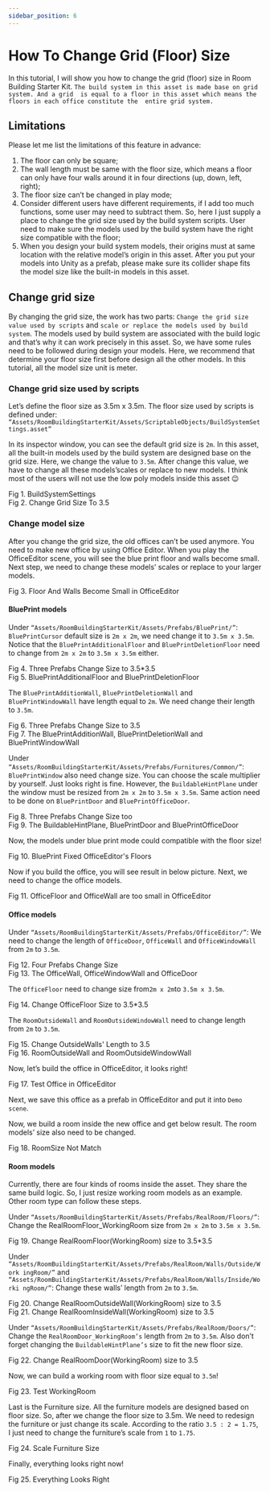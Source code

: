 ```yaml
---
sidebar_position: 6
---
```



# How To Change Grid (Floor) Size

In this tutorial, I will show you how to change the grid (floor) size in Room Building 
Starter Kit. `The build system in this asset is made base on grid system. And a grid 
is equal to a floor in this asset which means the floors in each office constitute the 
entire grid system.`


##  Limitations

Please let me list the limitations of this feature in advance:
1. The floor can only be square;
2. The wall length must be same with the floor size, which means a floor can only 
have four walls around it in four directions (up, down, left, right);
3. The floor size can’t be changed in play mode;
4. Consider different users have different requirements, if I add too much functions, 
some user may need to subtract them. So, here I just supply a place to change the 
grid size used by the build system scripts. User need to make sure the models used 
by the build system have the right size compatible with the floor;
5. When you design your build system models, their origins must at same location 
with the relative model’s origin in this asset. After you put your models into Unity 
as a prefab, please make sure its collider shape fits the model size like the built-in 
models in this asset.

##  Change grid size

By changing the grid size, the work has two parts: `Change the grid size value used by scripts` 
and `scale or replace the models used by build system`. The models used 
by build system are associated with the build logic and that’s why it can work 
precisely in this asset. So, we have some rules need to be followed during design your 
models. Here, we recommend that determine your floor size first before design all the 
other models. In this tutorial, all the model size unit is meter.

###  Change grid size used by scripts

Let’s define the floor size as 3.5m x 3.5m. The floor size used by scripts is defined 
under:
`“Assets/RoomBuildingStarterKit/Assets/ScriptableObjects/BuildSystemSettings.asset”`

In its inspector window, you can see the default grid size is `2m`. In this asset, all the built-in 
models used by the build system are designed base on the grid size. Here, we change the 
value to `3.5m`.
After change this value, we have to change all these models’scales or replace to new models. 
I think most of the users will not use the low poly models inside this asset 😉


<div style={{ display: 'flex', flexDirection: 'column', justifyContent: 'center', alignItems: 'center', }}>
    <CustomImage src="/img/room-building-starter-kit/How_To_Change_Grid (Floor)_Size_Image_Page2_0001.jpg" alt="1" width="600" style={{ margin: '10px 20px' }}/>
    <div style={{ fontSize: '12px', color: '#666', margin: '5px 0 0 0' }}>Fig 1. BuildSystemSettings</div>
</div>



<div style={{ display: 'flex', flexDirection: 'column', justifyContent: 'center', alignItems: 'center', }}>
    <CustomImage src="/img/room-building-starter-kit/How_To_Change_Grid (Floor)_Size_Image_Page2_0002.jpg" alt="1" width="600" style={{ margin: '10px 20px' }}/>
    <div style={{ fontSize: '12px', color: '#666', margin: '5px 0 0 0' }}>Fig 2. Change Grid Size To 3.5</div>
</div>


###  Change model size

After you change the grid size, the old offices can’t be used anymore. You need to make 
new office by using Office Editor. When you play the OfficeEditor scene, you will see 
the blue print floor and walls become small. Next step, we need to change these models’
scales or replace to your larger models.


<div style={{ display: 'flex', flexDirection: 'column', justifyContent: 'center', alignItems: 'center', }}>
    <CustomImage src="/img/room-building-starter-kit/How_To_Change_Grid (Floor)_Size_Image_Page2_0003.jpg" alt="1" width="600" style={{ margin: '10px 20px' }}/>
    <div style={{ fontSize: '12px', color: '#666', margin: '5px 0 0 0' }}>Fig 3. Floor And Walls Become Small in OfficeEditor</div>
</div>


#### BluePrint models

Under `“Assets/RoomBuildingStarterKit/Assets/Prefabs/BluePrint/”`:
`BluePrintCursor` default size is `2m x 2m`, we need change it to `3.5m x 3.5m`.
Notice that the `BluePrintAdditionalFloor` and `BluePrintDeletionFloor` need to 
change from `2m x 2m` to `3.5m x 3.5m` either.


<div style={{ display: 'flex', flexDirection: 'column', justifyContent: 'center', alignItems: 'center', }}>
    <CustomImage src="/img/room-building-starter-kit/How_To_Change_Grid (Floor)_Size_Image_Page3_0001.jpg" alt="1" width="600" style={{ margin: '10px 20px' }}/>
    <div style={{ fontSize: '12px', color: '#666', margin: '5px 0 0 0' }}>Fig 4. Three Prefabs Change Size to 3.5*3.5</div>
</div>


<div style={{ display: 'flex', flexDirection: 'column', justifyContent: 'center', alignItems: 'center', }}>
    <div style={{ display: 'flex', flexDirection: 'row', justifyContent: 'center', alignItems: 'end', flexWrap: 'wrap' }}>
        <CustomImage src="/img/room-building-starter-kit/How_To_Change_Grid (Floor)_Size_Image_Page3_0002.jpg" alt="4" width="350px" style={{ margin: '10px' }}/>
        <CustomImage src="/img/room-building-starter-kit/How_To_Change_Grid (Floor)_Size_Image_Page3_0003.jpg" alt="5" width="363px" style={{ margin: '10px' }}/>
    </div>
    <div style={{ fontSize: '12px', color: '#666', margin: '5px 0 20px 0' }}>Fig 5. BluePrintAdditionalFloor and BluePrintDeletionFloor</div>
</div>

The `BluePrintAdditionWall`, `BluePrintDeletionWall` and `BluePrintWindowWall`
have length equal to `2m`. We need change their length to `3.5m`.


<div style={{ display: 'flex', flexDirection: 'column', justifyContent: 'center', alignItems: 'center', }}>
    <CustomImage src="/img/room-building-starter-kit/How_To_Change_Grid (Floor)_Size_Image_Page3_0004.jpg" alt="1" width="600" style={{ margin: '10px 20px' }}/>
    <div style={{ fontSize: '12px', color: '#666', margin: '5px 0 0 0' }}>Fig 6. Three Prefabs Change Size to 3.5</div>
</div>



<div style={{ display: 'flex', flexDirection: 'column', justifyContent: 'center', alignItems: 'center', }}>
    <CustomImage src="/img/room-building-starter-kit/How_To_Change_Grid (Floor)_Size_Image_Page3_0005.jpg" alt="1" width="600" style={{ margin: '10px 20px' }}/>
    <div style={{ fontSize: '12px', color: '#666', margin: '5px 0 0 0' }}>Fig 7. The BluePrintAdditionWall, BluePrintDeletionWall and BluePrintWindowWall</div>
</div>


Under `“Assets/RoomBuildingStarterKit/Assets/Prefabs/Furnitures/Common/”`:
`BluePrintWindow` also need change size. You can choose the scale multiplier by 
yourself. Just looks right is fine. However, the `BuildableHintPlane` under the window 
must be resized from `2m x 2m` to `3.5m x 3.5m`. Same action need to be done on 
`BluePrintDoor` and `BluePrintOfficeDoor`.


<div style={{ display: 'flex', flexDirection: 'column', justifyContent: 'center', alignItems: 'center', }}>
    <CustomImage src="/img/room-building-starter-kit/How_To_Change_Grid (Floor)_Size_Image_Page4_0001.jpg" alt="1" width="600" style={{ margin: '10px 20px' }}/>
    <div style={{ fontSize: '12px', color: '#666', margin: '5px 0 0 0' }}>Fig 8. Three Prefabs Change Size too</div>
</div>




<div style={{ display: 'flex', flexDirection: 'column', justifyContent: 'center', alignItems: 'center', }}>
    <CustomImage src="/img/room-building-starter-kit/How_To_Change_Grid (Floor)_Size_Image_Page4_0002.jpg" alt="1" width="600" style={{ margin: '10px 20px' }}/>
    <div style={{ fontSize: '12px', color: '#666', margin: '5px 0 0 0' }}>Fig 9. The BuildableHintPlane, BluePrintDoor and BluePrintOfficeDoor</div>
</div>



Now, the models under blue print mode could compatible with the floor size!


<div style={{ display: 'flex', flexDirection: 'column', justifyContent: 'center', alignItems: 'center', }}>
    <CustomImage src="/img/room-building-starter-kit/How_To_Change_Grid (Floor)_Size_Image_Page4_0003.jpg" alt="1" width="600" style={{ margin: '10px 20px' }}/>
    <div style={{ fontSize: '12px', color: '#666', margin: '5px 0 0 0' }}>Fig 10. BluePrint Fixed OfficeEditor's Floors</div>
</div>


Now if you build the office, you will see result in below picture. Next, we need to 
change the office models.

<div style={{ display: 'flex', flexDirection: 'column', justifyContent: 'center', alignItems: 'center', }}>
    <CustomImage src="/img/room-building-starter-kit/How_To_Change_Grid (Floor)_Size_Image_Page4_0004.jpg" alt="1" width="600" style={{ margin: '10px 20px' }}/>
    <div style={{ fontSize: '12px', color: '#666', margin: '5px 0 0 0' }}>Fig 11. OfficeFloor and OfficeWall are too small in OfficeEditor</div>
</div>

#### Office models

Under `“Assets/RoomBuildingStarterKit/Assets/Prefabs/OfficeEditor/”`:
We need to change the length of `OfficeDoor`, `OfficeWall` and `OfficeWindowWall`
from `2m` to `3.5m`.


<div style={{ display: 'flex', flexDirection: 'column', justifyContent: 'center', alignItems: 'center', }}>
    <CustomImage src="/img/room-building-starter-kit/How_To_Change_Grid (Floor)_Size_Image_Page5_0001.jpg" alt="1" width="600" style={{ margin: '10px 20px' }}/>
    <div style={{ fontSize: '12px', color: '#666', margin: '5px 0 0 0' }}>Fig 12. Four Prefabs Change Size</div>
</div>



<div style={{ display: 'flex', flexDirection: 'column', justifyContent: 'center', alignItems: 'center', }}>
    <CustomImage src="/img/room-building-starter-kit/How_To_Change_Grid (Floor)_Size_Image_Page5_0002.jpg" alt="1" width="600" style={{ margin: '10px 20px' }}/>
    <div style={{ fontSize: '12px', color: '#666', margin: '5px 0 0 0' }}>Fig 13. The OfficeWall, OfficeWindowWall and OfficeDoor</div>
</div>


The `OfficeFloor` need to change size from` 2m x 2m `to `3.5m x 3.5m`.

<div style={{ display: 'flex', flexDirection: 'column', justifyContent: 'center', alignItems: 'center', flexWrap: 'wrap' }}>
    <div style={{ display: 'flex', flexDirection: 'row', justifyContent: 'center', alignItems: 'end' }}>
        <CustomImage src="/img/room-building-starter-kit/How_To_Change_Grid (Floor)_Size_Image_Page5_0003.jpg" alt="1" width="400" style={{ margin: '10px' }}/>
        <CustomImage src="/img/room-building-starter-kit/How_To_Change_Grid (Floor)_Size_Image_Page5_0004.jpg" alt="1" width="300" style={{ margin: '10px' }}/>
    </div>
        <div style={{ fontSize: '12px', color: '#666', margin: '5px 0 0 0' }}>Fig 14. Change OfficeFloor Size to 3.5*3.5</div>
</div>

The `RoomOutsideWall` and `RoomOutsideWindowWall` need to change length from 
`2m` to `3.5m`.


<div style={{ display: 'flex', flexDirection: 'column', justifyContent: 'center', alignItems: 'center', }}>
    <CustomImage src="/img/room-building-starter-kit/How_To_Change_Grid (Floor)_Size_Image_Page6_0001.jpg" alt="1" width="600" style={{ margin: '10px 20px' }}/>
    <div style={{ fontSize: '12px', color: '#666', margin: '5px 0 0 0' }}>Fig 15. Change OutsideWalls' Length to 3.5</div>
</div>



<div style={{ display: 'flex', flexDirection: 'column', justifyContent: 'center', alignItems: 'center', }}>
    <CustomImage src="/img/room-building-starter-kit/How_To_Change_Grid (Floor)_Size_Image_Page6_0002.jpg" alt="1" width="600" style={{ margin: '10px 20px' }}/>
    <div style={{ fontSize: '12px', color: '#666', margin: '5px 0 0 0' }}>Fig 16. RoomOutsideWall and RoomOutsideWindowWall</div>
</div>


Now, let’s build the office in OfficeEditor, it looks right!


<div style={{ display: 'flex', flexDirection: 'column', justifyContent: 'center', alignItems: 'center', }}>
    <CustomImage src="/img/room-building-starter-kit/How_To_Change_Grid (Floor)_Size_Image_Page6_0003.jpg" alt="1" width="600" style={{ margin: '10px 20px' }}/>
    <div style={{ fontSize: '12px', color: '#666', margin: '5px 0 0 0' }}>Fig 17. Test Office in OfficeEditor</div>
</div>


Next, we save this office as a prefab in OfficeEditor and put it into `Demo scene`. 

Now, we build a room inside the new office and get below result. The room models’ size also 
need to be changed.


<div style={{ display: 'flex', flexDirection: 'column', justifyContent: 'center', alignItems: 'center', }}>
    <CustomImage src="/img/room-building-starter-kit/How_To_Change_Grid (Floor)_Size_Image_Page7_0001.jpg" alt="1" width="600" style={{ margin: '10px 20px' }}/>
    <div style={{ fontSize: '12px', color: '#666', margin: '5px 0 0 0' }}>Fig 18. RoomSize Not Match</div>
</div>


#### Room models

Currently, there are four kinds of rooms inside the asset. They share the same build 
logic. So, I just resize working room models as an example. Other room type can follow 
these steps.

Under `“Assets/RoomBuildingStarterKit/Assets/Prefabs/RealRoom/Floors/”`:
Change the RealRoomFloor_WorkingRoom size from `2m x 2m` to `3.5m x 3.5m`.

<div style={{ display: 'flex', flexDirection: 'column', justifyContent: 'center', alignItems: 'center', }}>
    <div style={{ display: 'flex', flexDirection: 'row', justifyContent: 'center', alignItems: 'end', flexWrap: 'wrap' }}>
        <CustomImage src="/img/room-building-starter-kit/How_To_Change_Grid (Floor)_Size_Image_Page7_0002.jpg" alt="4" width="450px" style={{margin:'10px'}}/>
        <CustomImage src="/img/room-building-starter-kit/How_To_Change_Grid (Floor)_Size_Image_Page7_0003.jpg" alt="5" width="250px" style={{margin:'10px'}}/>
    </div>
    <div style={{ fontSize: '12px', color: '#666', margin: '5px 0 20px 0' }}>Fig 19. Change RealRoomFloor(WorkingRoom) size to 3.5*3.5</div>
</div>

Under 
`“Assets/RoomBuildingStarterKit/Assets/Prefabs/RealRoom/Walls/Outside/Work
ingRoom/”` and
`“Assets/RoomBuildingStarterKit/Assets/Prefabs/RealRoom/Walls/Inside/Worki
ngRoom/”`:
Change these walls’ length from `2m` to `3.5m`.

<div style={{ display: 'flex', flexDirection: 'column', justifyContent: 'center', alignItems: 'center', }}>
    <div style={{ display: 'flex', flexDirection: 'row', justifyContent: 'center', alignItems: 'end', flexWrap: 'wrap' }}>
        <CustomImage src="/img/room-building-starter-kit/How_To_Change_Grid (Floor)_Size_Image_Page8_0001.jpg" alt="4" width="550px" style={{margin:'10px'}}/>
        <CustomImage src="/img/room-building-starter-kit/How_To_Change_Grid (Floor)_Size_Image_Page8_0002.jpg" alt="5" width="350px" style={{margin:'10px'}}/>
    </div>
    <div style={{ fontSize: '12px', color: '#666', margin: '5px 0 20px 0' }}>Fig 20. Change RealRoomOutsideWall(WorkingRoom) size to 3.5</div>
</div>
<div style={{ display: 'flex', flexDirection: 'column', justifyContent: 'center', alignItems: 'center', }}>
    <div style={{ display: 'flex', flexDirection: 'row', justifyContent: 'center', alignItems: 'end', flexWrap: 'wrap' }}>
        <CustomImage src="/img/room-building-starter-kit/How_To_Change_Grid (Floor)_Size_Image_Page8_0003.jpg" alt="4" width="550px" style={{margin:'10px'}}/>
        <CustomImage src="/img/room-building-starter-kit/How_To_Change_Grid (Floor)_Size_Image_Page8_0004.jpg" alt="5" width="350px" style={{margin:'10px'}}/>
    </div>
    <div style={{ fontSize: '12px', color: '#666', margin: '5px 0 20px 0' }}>Fig 21. Change RealRoomInsideWall(WorkingRoom) size to 3.5</div>
</div>

Under `“Assets/RoomBuildingStarterKit/Assets/Prefabs/RealRoom/Doors/”`:
Change the `RealRoomDoor_WorkingRoom’s` length from `2m` to `3.5m`. Also don’t 
forget changing the `BuildableHintPlane’s` size to fit the new floor size.

<div style={{ display: 'flex', flexDirection: 'column', justifyContent: 'center', alignItems: 'center', }}>
    <div style={{ display: 'flex', flexDirection: 'row', justifyContent: 'center', alignItems: 'end', flexWrap: 'wrap' }}>
        <CustomImage src="/img/room-building-starter-kit/How_To_Change_Grid (Floor)_Size_Image_Page8_0005.jpg" alt="4" width="650px" style={{margin:'10px'}}/>
        <CustomImage src="/img/room-building-starter-kit/How_To_Change_Grid (Floor)_Size_Image_Page8_0006.jpg" alt="5" width="250px" style={{margin:'10px'}}/>
    </div>
    <div style={{ fontSize: '12px', color: '#666', margin: '5px 0 20px 0' }}>Fig 22. Change RealRoomDoor(WorkingRoom) size to 3.5</div>
</div>

Now, we can build a working room with floor size equal to `3.5m`!


<div style={{ display: 'flex', flexDirection: 'column', justifyContent: 'center', alignItems: 'center', }}>
    <CustomImage src="/img/room-building-starter-kit/How_To_Change_Grid (Floor)_Size_Image_Page9_0001.jpg" alt="1" width="600" style={{ margin: '10px 20px' }}/>
    <div style={{ fontSize: '12px', color: '#666', margin: '5px 0 0 0' }}>Fig 23. Test WorkingRoom </div>
</div>


Last is the Furniture size. All the furniture models are designed based on floor size. So, 
after we change the floor size to 3.5m. We need to redesign the furniture or just change 
its scale. According to the ratio `3.5 : 2 = 1.75`, I just need to change the furniture’s scale 
from `1` to `1.75`.

<div style={{ display: 'flex', flexDirection: 'column', justifyContent: 'center', alignItems: 'center', }}>
    <CustomImage src="/img/room-building-starter-kit/How_To_Change_Grid (Floor)_Size_Image_Page9_0002.jpg" alt="1" width="600" style={{ margin: '10px 20px' }}/>
    <div style={{ fontSize: '12px', color: '#666', margin: '5px 0 0 0' }}>Fig 24. Scale Furniture Size </div>
</div>


Finally, everything looks right now!


<div style={{ display: 'flex', flexDirection: 'column', justifyContent: 'center', alignItems: 'center', }}>
    <CustomImage src="/img/room-building-starter-kit/How_To_Change_Grid (Floor)_Size_Image_Page9_0003.jpg" alt="1" width="600" style={{ margin: '10px 20px' }}/>
    <div style={{ fontSize: '12px', color: '#666', margin: '5px 0 0 0' }}>Fig 25. Everything Looks Right</div>
</div>
